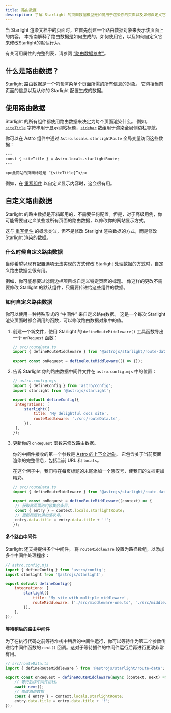 ```yaml
---
title: 路由数据
description: 了解 Starlight 的页面数据模型是如何用于渲染你的页面以及如何自定义它。
---
```



当 Starlight 渲染文档中的页面时，它首先创建一个路由数据对象来表示该页面上的内容。
本指南解释了路由数据是如何生成的，如何使用它，以及如何自定义它来修改Starlight的默认行为。

有关可用属性的完整列表，请参阅 [“路由数据参考”](/zh-cn/reference/route-data/)。

## 什么是路由数据？

Starlight 路由数据是一个包含渲染单个页面所需的所有信息的对象。
它包括当前页面的信息以及从你的 Starlight 配置生成的数据。

## 使用路由数据

Starlight 的所有组件都使用路由数据来决定为每个页面渲染什么。
例如，[`siteTitle`](/zh-cn/reference/route-data/#sitetitle) 字符串用于显示网站标题，[`sidebar`](/zh-cn/reference/route-data/#sidebar) 数组用于渲染全局侧边栏导航。

你可以在 Astro 组件中通过 `Astro.locals.starlightRoute` 全局变量访问这些数据：

```astro title="example.astro" {2}
---
const { siteTitle } = Astro.locals.starlightRoute;
---

<p>此网站的页面标题是 “{siteTitle}”</p>
```

例如，在 [重写组件](/zh-cn/guides/overriding-components/) 以自定义显示内容时，这会很有用。

## 自定义路由数据

Starlight 的路由数据是开箱即用的，不需要任何配置。但是，对于高级用例，你可能需要自定义某些或所有页面的路由数据，以修改你的网站显示方式。

这与 [重写组件](/guides/overriding-components/) 的概念类似，但不是修改 Starlight 渲染数据的方式，而是修改 Starlight 渲染的数据。

### 什么时候自定义路由数据

当你希望以现有配置选项无法实现的方式修改 Starlight 处理数据的方式时，自定义路由数据会很有用。

例如，你可能想要过滤侧边栏项目或自定义特定页面的标题。
像这样的更改不需要修改 Starlight 的默认组件，只需要传递给这些组件的数据。

### 如何自定义路由数据

你可以使用一种特殊形式的 “中间件” 来自定义路由数据。
这是一个每次 Starlight 渲染页面时都会调用的函数，可以修改路由数据对象中的值。

<Steps>

1. 创建一个新文件，使用 Starlight 的 `defineRouteMiddleware()` 工具函数导出一个 `onRequest` 函数：

   ```ts
   // src/routeData.ts
   import { defineRouteMiddleware } from '@astrojs/starlight/route-data';

   export const onRequest = defineRouteMiddleware(() => {});
   ```

2. 告诉 Starlight 你的路由数据中间件文件在 `astro.config.mjs` 中的位置：

   ```js ins={9}
   // astro.config.mjs
   import { defineConfig } from 'astro/config';
   import starlight from '@astrojs/starlight';

   export default defineConfig({
   	integrations: [
   		starlight({
   			title: 'My delightful docs site',
   			routeMiddleware: './src/routeData.ts',
   		}),
   	],
   });
   ```

3. 更新你的 `onRequest` 函数来修改路由数据。

   你的中间件接收的第一个参数是 [Astro 的上下文对象](https://docs.astro.build/zh-cn/reference/api-reference/)。
   它包含关于当前页面渲染的完整信息，包括当前 URL 和 `locals`。

   在这个例子中，我们将在每页标题的末尾添加一个感叹号，使我们的文档更加精彩。

   ```ts
   // src/routeData.ts
   import { defineRouteMiddleware } from '@astrojs/starlight/route-data';

   export const onRequest = defineRouteMiddleware((context) => {
    // 获取此页面的内容集合条目。
   	const { entry } = context.locals.starlightRoute;
    // 更新标题以添加感叹号。
   	entry.data.title = entry.data.title + '!';
   });
   ```

</Steps>

#### 多个路由中间件

Starlight 还支持提供多个中间件。
将 `routeMiddleware` 设置为路径数组，以添加多个中间件处理程序：

```js {9}
// astro.config.mjs
import { defineConfig } from 'astro/config';
import starlight from '@astrojs/starlight';

export default defineConfig({
	integrations: [
		starlight({
			title: 'My site with multiple middleware',
			routeMiddleware: ['./src/middleware-one.ts', './src/middleware-two.ts'],
		}),
	],
});
```

#### 等待稍后的路由中间件

为了在执行代码之前等待堆栈中稍后的中间件运行，你可以等待作为第二个参数传递给中间件函数的 `next()` 回调。这对于等待插件的中间件运行后再进行更改非常有用。

```ts "next" "await next();"
// src/routeData.ts
import { defineRouteMiddleware } from '@astrojs/starlight/route-data';

export const onRequest = defineRouteMiddleware(async (context, next) => {
	// 等待后续中间件运行。
	await next();
	// 修改路由数据
	const { entry } = context.locals.starlightRoute;
	entry.data.title = entry.data.title + '!';
});
```
